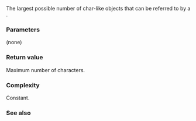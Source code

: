 {{cpp/experimental/basic_string_view/title | max_size }}
{{cpp/experimental/basic_string_view/navbar}}
{{dcl begin}}
{{dcl | since=libfund_ts |
constexpr size_type max_size() const noexcept;
}}
{{dcl end}}

The largest possible number of char-like objects that can be referred to by a {{tt|basic_string_view}}.

===Parameters===
(none)

===Return value===
Maximum number of characters.

===Complexity===
Constant.

===See also===

{{dsc begin}}
{{dsc inc | cpp/experimental/basic_string_view/dsc size }}
{{dsc inc | cpp/experimental/basic_string_view/dsc empty }}
{{dsc end}}